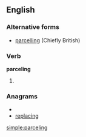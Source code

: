 ==English==

===Alternative forms===
*[[parcelling]] (Chiefly British)

===Verb===
'''parceling'''

# {{present participle of|[[parcel]]}}

===Anagrams===
* {{alphagram|acegilnpr}}
* [[replacing#English|replacing]]

[[simple:parceling]]